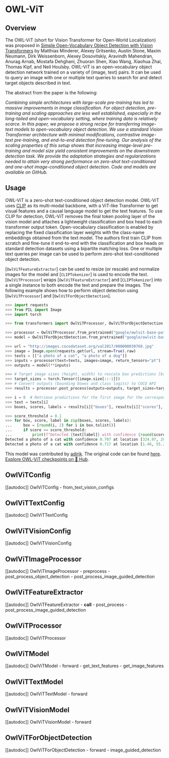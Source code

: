 <!--Copyright 2022 The HuggingFace Team. All rights reserved.

Licensed under the Apache License, Version 2.0 (the "License"); you may not use this file except in compliance with
the License. You may obtain a copy of the License at

http://www.apache.org/licenses/LICENSE-2.0

Unless required by applicable law or agreed to in writing, software distributed under the License is distributed on
an "AS IS" BASIS, WITHOUT WARRANTIES OR CONDITIONS OF ANY KIND, either express or implied. See the License for the
specific language governing permissions and limitations under the License.
-->

# OWL-ViT

## Overview

The OWL-ViT (short for Vision Transformer for Open-World Localization) was proposed in [Simple Open-Vocabulary Object Detection with Vision Transformers](https://arxiv.org/abs/2205.06230) by Matthias Minderer, Alexey Gritsenko, Austin Stone, Maxim Neumann, Dirk Weissenborn, Alexey Dosovitskiy, Aravindh Mahendran, Anurag Arnab, Mostafa Dehghani, Zhuoran Shen, Xiao Wang, Xiaohua Zhai, Thomas Kipf, and Neil Houlsby. OWL-ViT is an open-vocabulary object detection network trained on a variety of (image, text) pairs. It can be used to query an image with one or multiple text queries to search for and detect target objects described in text.

The abstract from the paper is the following:

*Combining simple architectures with large-scale pre-training has led to massive improvements in image classification. For object detection, pre-training and scaling approaches are less well established, especially in the long-tailed and open-vocabulary setting, where training data is relatively scarce. In this paper, we propose a strong recipe for transferring image-text models to open-vocabulary object detection. We use a standard Vision Transformer architecture with minimal modifications, contrastive image-text pre-training, and end-to-end detection fine-tuning. Our analysis of the scaling properties of this setup shows that increasing image-level pre-training and model size yield consistent improvements on the downstream detection task. We provide the adaptation strategies and regularizations needed to attain very strong performance on zero-shot text-conditioned and one-shot image-conditioned object detection. Code and models are available on GitHub.*

## Usage

OWL-ViT is a zero-shot text-conditioned object detection model. OWL-ViT uses [CLIP](clip) as its multi-modal backbone, with a ViT-like Transformer to get visual features and a causal language model to get the text features. To use CLIP for detection, OWL-ViT removes the final token pooling layer of the vision model and attaches a lightweight classification and box head to each transformer output token. Open-vocabulary classification is enabled by replacing the fixed classification layer weights with the class-name embeddings obtained from the text model. The authors first train CLIP from scratch and fine-tune it end-to-end with the classification and box heads on standard detection datasets using a bipartite matching loss. One or multiple text queries per image can be used to perform zero-shot text-conditioned object detection.

[`OwlViTFeatureExtractor`] can be used to resize (or rescale) and normalize images for the model and [`CLIPTokenizer`] is used to encode the text. [`OwlViTProcessor`] wraps [`OwlViTFeatureExtractor`] and [`CLIPTokenizer`] into a single instance to both encode the text and prepare the images. The following example shows how to perform object detection using [`OwlViTProcessor`] and [`OwlViTForObjectDetection`].


```python
>>> import requests
>>> from PIL import Image
>>> import torch

>>> from transformers import OwlViTProcessor, OwlViTForObjectDetection

>>> processor = OwlViTProcessor.from_pretrained("google/owlvit-base-patch32")
>>> model = OwlViTForObjectDetection.from_pretrained("google/owlvit-base-patch32")

>>> url = "http://images.cocodataset.org/val2017/000000039769.jpg"
>>> image = Image.open(requests.get(url, stream=True).raw)
>>> texts = [["a photo of a cat", "a photo of a dog"]]
>>> inputs = processor(text=texts, images=image, return_tensors="pt")
>>> outputs = model(**inputs)

>>> # Target image sizes (height, width) to rescale box predictions [batch_size, 2]
>>> target_sizes = torch.Tensor([image.size[::-1]])
>>> # Convert outputs (bounding boxes and class logits) to COCO API
>>> results = processor.post_process(outputs=outputs, target_sizes=target_sizes)

>>> i = 0  # Retrieve predictions for the first image for the corresponding text queries
>>> text = texts[i]
>>> boxes, scores, labels = results[i]["boxes"], results[i]["scores"], results[i]["labels"]

>>> score_threshold = 0.1
>>> for box, score, label in zip(boxes, scores, labels):
...     box = [round(i, 2) for i in box.tolist()]
...     if score >= score_threshold:
...         print(f"Detected {text[label]} with confidence {round(score.item(), 3)} at location {box}")
Detected a photo of a cat with confidence 0.707 at location [324.97, 20.44, 640.58, 373.29]
Detected a photo of a cat with confidence 0.717 at location [1.46, 55.26, 315.55, 472.17]
```

This model was contributed by [adirik](https://huggingface.co/adirik). The original code can be found [here](https://github.com/google-research/scenic/tree/main/scenic/projects/owl_vit).
[Explore OWL-ViT checkpoints on 🤗 Hub](https://huggingface.co/models?sort=downloads&search=OWL-ViT).

## OwlViTConfig

[[autodoc]] OwlViTConfig
    - from_text_vision_configs

## OwlViTTextConfig

[[autodoc]] OwlViTTextConfig

## OwlViTVisionConfig

[[autodoc]] OwlViTVisionConfig

## OwlViTImageProcessor

[[autodoc]] OwlViTImageProcessor
    - preprocess
    - post_process_object_detection
    - post_process_image_guided_detection

## OwlViTFeatureExtractor

[[autodoc]] OwlViTFeatureExtractor
    - __call__
    - post_process
    - post_process_image_guided_detection

## OwlViTProcessor

[[autodoc]] OwlViTProcessor

## OwlViTModel

[[autodoc]] OwlViTModel
    - forward
    - get_text_features
    - get_image_features

## OwlViTTextModel

[[autodoc]] OwlViTTextModel
    - forward

## OwlViTVisionModel

[[autodoc]] OwlViTVisionModel
    - forward

## OwlViTForObjectDetection

[[autodoc]] OwlViTForObjectDetection
    - forward
    - image_guided_detection
